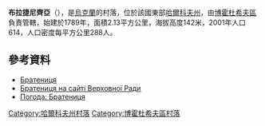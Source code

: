 {{coord|50|16|44|N|35|40|45|E|scale:30000_region:UA|display=title}}

'''布拉捷尼齊亞'''（{{lang-uk|Братениця}}），是[[烏克蘭|烏克蘭]]的村落，位於該國東部[[哈爾科夫州|哈爾科夫州]]，由[[博霍杜希夫區|博霍杜希夫區]]負責管轄，始建於1789年，面積2.13平方公里，海拔高度142米，2001年人口614，人口密度每平方公里288人。

==參考資料==
*[http://gska2.rada.gov.ua/pls/z7502/A005?rdat1=09.01.2009&rf7571=32393 Братениця]{{dead link|date=2018年2月 |bot=InternetArchiveBot |fix-attempted=yes }}
* [http://gska2.rada.gov.ua/pls/z7502/A005?rdat1=04.04.2007&rf7571=32393 Братениця на сайті Верховної Ради]{{dead link|date=2018年2月 |bot=InternetArchiveBot |fix-attempted=yes }}
* [http://weather.in.ua/ua/har'kovskaja/1972 Погода: Братениця] {{Wayback|url=http://weather.in.ua/ua/har'kovskaja/1972 |date=20200813182441 }}

{{DEFAULTSORT:Братениця}}
[[Category:哈爾科夫州村落|Category:哈爾科夫州村落]]
[[Category:博霍杜希夫區村落|Category:博霍杜希夫區村落]]


{{Kharkiv-geo-stub}}